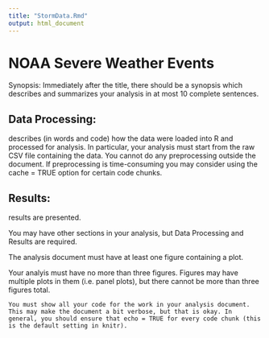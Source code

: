 ```yaml
---
title: "StormData.Rmd"
output: html_document
---
```


NOAA Severe Weather Events
======

Synopsis:
Immediately after the title, there should be a synopsis which describes and summarizes your analysis in at most 10 complete sentences.

Data Processing:
-----

describes (in words and code) how the data were loaded into R and processed for analysis. In particular, your analysis must start from the raw CSV file containing the data. You cannot do any preprocessing outside the document. If preprocessing is time-consuming you may consider using the cache = TRUE option for certain code chunks.

Results:
------

results are presented.

  You may have other sections in your analysis, but Data Processing and Results are required.


  The analysis document must have at least one figure containing a plot.

  Your analyis must have no more than three figures. Figures may have multiple plots in them (i.e.   panel plots), but there cannot be more than three figures total.

    You must show all your code for the work in your analysis document. This may make the document a bit verbose, but that is okay. In general, you should ensure that echo = TRUE for every code chunk (this is the default setting in knitr).
